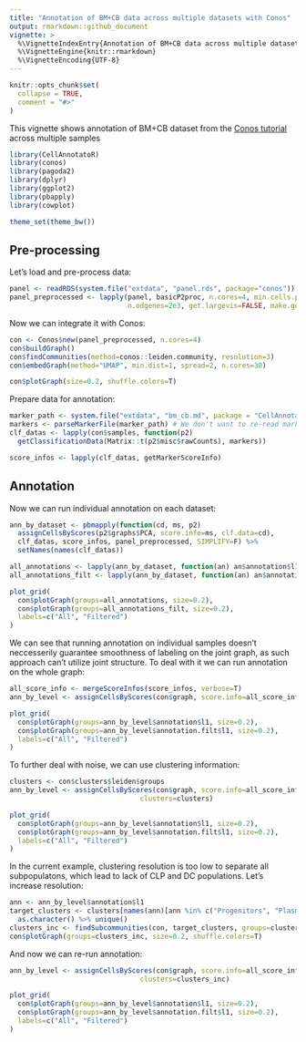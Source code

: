 ```yaml
---
title: "Annotation of BM+CB data across multiple datasets with Conos"
output: rmarkdown::github_document
vignette: >
  %\VignetteIndexEntry{Annotation of BM+CB data across multiple datasets with Conos}
  %\VignetteEngine{knitr::rmarkdown}
  %\VignetteEncoding{UTF-8}
---
```


```r
knitr::opts_chunk$set(
  collapse = TRUE,
  comment = "#>"
)
```

This vignette shows annotation of BM+CB dataset from the [Conos tutorial](https://github.com/hms-dbmi/conos/blob/master/vignettes/walkthrough.md) across multiple samples

```r
library(CellAnnotatoR)
library(conos)
library(pagoda2)
library(dplyr)
library(ggplot2)
library(pbapply)
library(cowplot)

theme_set(theme_bw())
```

## Pre-processing

Let's load and pre-process data:

```r
panel <- readRDS(system.file("extdata", "panel.rds", package="conos"))
panel_preprocessed <- lapply(panel, basicP2proc, n.cores=4, min.cells.per.gene=0, 
                             n.odgenes=2e3, get.largevis=FALSE, make.geneknn=FALSE)
```

Now we can integrate it with Conos:

```r
con <- Conos$new(panel_preprocessed, n.cores=4)
con$buildGraph()
con$findCommunities(method=conos::leiden.community, resolution=3)
con$embedGraph(method="UMAP", min.dist=1, spread=2, n.cores=30)

con$plotGraph(size=0.2, shuffle.colors=T)
```

Prepare data for annotation:

```r
marker_path <- system.file("extdata", "bm_cb.md", package = "CellAnnotatoR")
markers <- parseMarkerFile(marker_path) # We don't want to re-read marker inside each step of lapply
clf_datas <- lapply(con$samples, function(p2) 
  getClassificationData(Matrix::t(p2$misc$rawCounts), markers))

score_infos <- lapply(clf_datas, getMarkerScoreInfo)
```

## Annotation

Now we can run individual annotation on each dataset:

```r
ann_by_dataset <- pbmapply(function(cd, ms, p2) 
  assignCellsByScores(p2$graphs$PCA, score.info=ms, clf.data=cd),
  clf_datas, score_infos, panel_preprocessed, SIMPLIFY=F) %>% 
  setNames(names(clf_datas))

all_annotations <- lapply(ann_by_dataset, function(an) an$annotation$l1) %>% Reduce(c, .)
all_annotations_filt <- lapply(ann_by_dataset, function(an) an$annotation.filt$l1) %>% Reduce(c, .)

plot_grid(
  con$plotGraph(groups=all_annotations, size=0.2),
  con$plotGraph(groups=all_annotations_filt, size=0.2), 
  labels=c("All", "Filtered")
)
```

We can see that running annotation on individual samples doesn't neccesserily guarantee smoothness of labeling on the joint graph, 
as such approach can't utilize joint structure. To deal with it we can run annotation on the whole graph:

```r
all_score_info <- mergeScoreInfos(score_infos, verbose=T)
ann_by_level <- assignCellsByScores(con$graph, score.info=all_score_info, clf.data=clf_datas[[1]])

plot_grid(
  con$plotGraph(groups=ann_by_level$annotation$l1, size=0.2),
  con$plotGraph(groups=ann_by_level$annotation.filt$l1, size=0.2), 
  labels=c("All", "Filtered")
)
```

To further deal with noise, we can use clustering information:

```r
clusters <- con$clusters$leiden$groups
ann_by_level <- assignCellsByScores(con$graph, score.info=all_score_info, clf.data=clf_datas[[1]], 
                                clusters=clusters)

plot_grid(
  con$plotGraph(groups=ann_by_level$annotation$l1, size=0.2),
  con$plotGraph(groups=ann_by_level$annotation.filt$l1, size=0.2), 
  labels=c("All", "Filtered")
)
```

In the current example, clustering resolution is too low to separate all subpopulatons, which lead to lack of CLP and DC populations. Let's increase resolution:

```r
ann <- ann_by_level$annotation$l1
target_clusters <- clusters[names(ann)[ann %in% c("Progenitors", "Plasma")]] %>% 
  as.character() %>% unique()
clusters_inc <- findSubcommunities(con, target_clusters, groups=clusters, resolution=1)
con$plotGraph(groups=clusters_inc, size=0.2, shuffle.colors=T)
```

And now we can re-run annotation:

```r
ann_by_level <- assignCellsByScores(con$graph, score.info=all_score_info, clf.data=clf_datas[[1]], 
                                clusters=clusters_inc)

plot_grid(
  con$plotGraph(groups=ann_by_level$annotation$l1, size=0.2),
  con$plotGraph(groups=ann_by_level$annotation.filt$l1, size=0.2), 
  labels=c("All", "Filtered")
)
```
